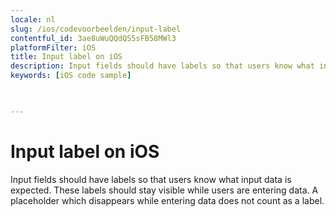 ```yaml
---
locale: nl
slug: /ios/codevoorbeelden/input-label
contentful_id: 3ae8uWuQQdQS5sFB58MWl3
platformFilter: iOS
title: Input label on iOS
description: Input fields should have labels so that users know what input data is expected.
keywords: [iOS code sample]


	
---
```


# Input label on iOS

Input fields should have labels so that users know what input data is expected. These labels should stay visible while users are entering data. A placeholder which disappears while entering data does not count as a label.

<CodeSample id="input-label" locale="nl" platform="ios"/>